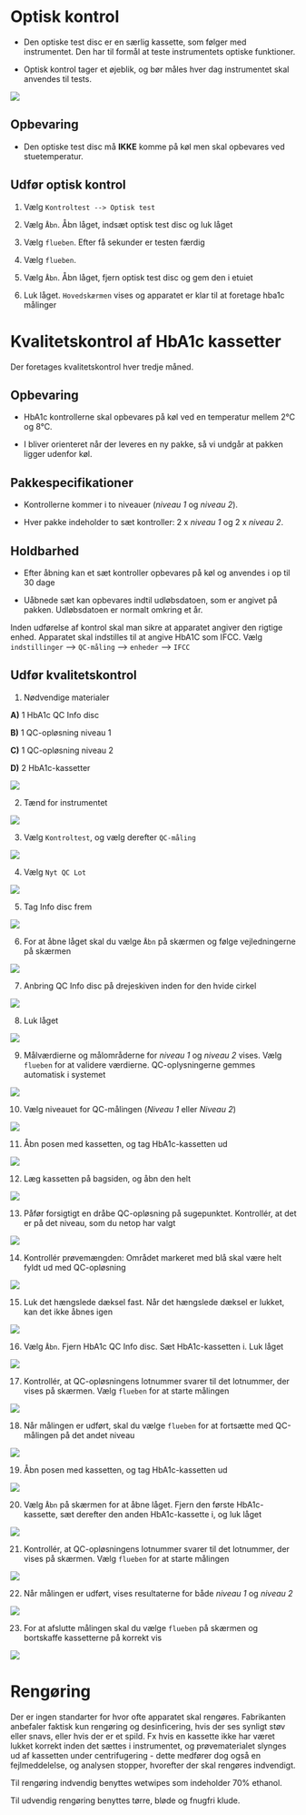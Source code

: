 # Optisk kontrol

- Den optiske test disc er en særlig kassette, som følger med instrumentet. Den har til formål at teste instrumentets optiske funktioner.

- Optisk kontrol tager et øjeblik, og bør måles hver dag instrumentet skal anvendes til tests.

[![](ok1.png)](https://github.com/Jonasmunkjensen/LIVING/blob/main/pics/ok1.PNG)

## Opbevaring

- Den optiske test disc må **IKKE** komme på køl men skal opbevares ved stuetemperatur.

## Udfør optisk kontrol

1. Vælg `Kontroltest --> Optisk test`

2. Vælg `Åbn`. Åbn låget, indsæt optisk test disc og luk låget

3. Vælg `flueben`. Efter få sekunder er testen færdig

4. Vælg `flueben`. 

5. Vælg `Åbn`. Åbn låget, fjern optisk test disc og gem den i etuiet

6. Luk låget. `Hovedskærmen` vises og apparatet er klar til at foretage hba1c målinger


# Kvalitetskontrol af HbA1c kassetter

Der foretages kvalitetskontrol hver tredje måned. 

## Opbevaring

-   HbA1c kontrollerne skal opbevares på køl ved en temperatur mellem 2°C og 8°C.

-   I bliver orienteret når der leveres en ny pakke, så vi undgår at pakken ligger udenfor køl.

## Pakkespecifikationer

-   Kontrollerne kommer i to niveauer (*niveau 1* og *niveau 2*).

-   Hver pakke indeholder to sæt kontroller: 2 x *niveau 1* og 2 x *niveau 2*.

## Holdbarhed

-   Efter åbning kan et sæt kontroller opbevares på køl og anvendes i op til 30 dage

-   Uåbnede sæt kan opbevares indtil udløbsdatoen, som er angivet på pakken. Udløbsdatoen er normalt omkring et år.

::: callout-warning
Inden udførelse af kontrol skal man sikre at apparatet angiver den rigtige enhed. Apparatet skal indstilles til at angive HbA1C som IFCC. Vælg `indstillinger` --\> `QC-måling` --\> `enheder` --\> `IFCC`
:::

## Udfør kvalitetskontrol

1.  Nødvendige materialer

**A)** 1 HbA1c QC Info disc

**B)** 1 QC-opløsning niveau 1

**C)** 1 QC-opløsning niveau 2

**D)** 2 HbA1c-kassetter

[![](qc1.png)](https://github.com/Jonasmunkjensen/LIVING/blob/main/pics/qc1.PNG)

2.  Tænd for instrumentet

[![](qc2.png)](https://github.com/Jonasmunkjensen/LIVING/blob/main/pics/qc2.PNG)

3.  Vælg `Kontroltest`, og vælg derefter `QC-måling`

[![](qc3.png)](https://github.com/Jonasmunkjensen/LIVING/blob/main/pics/qc3.PNG)

4.  Vælg `Nyt QC Lot`

[![](qc4.png)](https://github.com/Jonasmunkjensen/LIVING/blob/main/pics/qc4.PNG)

5.  Tag Info disc frem

[![](qc5.png)](https://github.com/Jonasmunkjensen/LIVING/blob/main/pics/qc5.PNG)

6.  For at åbne låget skal du vælge `Åbn` på skærmen og følge vejledningerne på skærmen

[![](qc6.png)](https://github.com/Jonasmunkjensen/LIVING/blob/main/pics/qc6.PNG)

7.  Anbring QC Info disc på drejeskiven inden for den hvide cirkel

[![](qc7.png)](https://github.com/Jonasmunkjensen/LIVING/blob/main/pics/qc7.PNG)

8.  Luk låget

[![](qc8.png)](https://github.com/Jonasmunkjensen/LIVING/blob/main/pics/qc8.PNG)

9.  Målværdierne og målområderne for *niveau 1* og *niveau 2* vises. Vælg `flueben` for at validere værdierne. QC-oplysningerne gemmes automatisk i systemet

[![](qc9.png)](https://github.com/Jonasmunkjensen/LIVING/blob/main/pics/qc9.PNG)

10. Vælg niveauet for QC-målingen (*Niveau 1* eller *Niveau 2*)

[![](qc10.png)](https://github.com/Jonasmunkjensen/LIVING/blob/main/pics/qc10.PNG)

11. Åbn posen med kassetten, og tag HbA1c-kassetten ud

[![](qc11.png)](https://github.com/Jonasmunkjensen/LIVING/blob/main/pics/qc11.PNG)

12. Læg kassetten på bagsiden, og åbn den helt

[![](qc12.png)](https://github.com/Jonasmunkjensen/LIVING/blob/main/pics/qc12.PNG)

13. Påfør forsigtigt en dråbe QC-opløsning på sugepunktet. Kontrollér, at det er på det niveau, som du netop har valgt

[![](qc13.png)](https://github.com/Jonasmunkjensen/LIVING/blob/main/pics/qc13.PNG)

14. Kontrollér prøvemængden: Området markeret med blå skal være helt fyldt ud med QC-opløsning

[![](qc14.png)](https://github.com/Jonasmunkjensen/LIVING/blob/main/pics/qc14.PNG)

15. Luk det hængslede dæksel fast. Når det hængslede dæksel er lukket, kan det ikke åbnes igen

[![](qc15.png)](https://github.com/Jonasmunkjensen/LIVING/blob/main/pics/qc15.PNG)

16. Vælg `Åbn`. Fjern HbA1c QC Info disc. Sæt HbA1c-kassetten i. Luk låget

[![](qc16.png)](https://github.com/Jonasmunkjensen/LIVING/blob/main/pics/qc16.PNG)

17. Kontrollér, at QC-opløsningens lotnummer svarer til det lotnummer, der vises på skærmen. Vælg `flueben` for at starte målingen

[![](qc17.png)](https://github.com/Jonasmunkjensen/LIVING/blob/main/pics/qc17.PNG)

18. Når målingen er udført, skal du vælge `flueben` for at fortsætte med QC-målingen på det andet niveau

[![](qc18.png)](https://github.com/Jonasmunkjensen/LIVING/blob/main/pics/qc18.PNG)

19. Åbn posen med kassetten, og tag HbA1c-kassetten ud

[![](qc19.png)](https://github.com/Jonasmunkjensen/LIVING/blob/main/pics/qc19.PNG)

20. Vælg `Åbn` på skærmen for at åbne låget. Fjern den første HbA1c-kassette, sæt derefter den anden HbA1c-kassette i, og luk låget

[![](qc20.png)](https://github.com/Jonasmunkjensen/LIVING/blob/main/pics/qc20.PNG)

21. Kontrollér, at QC-opløsningens lotnummer svarer til det lotnummer, der vises på skærmen. Vælg `flueben` for at starte målingen

[![](qc21.png)](https://github.com/Jonasmunkjensen/LIVING/blob/main/pics/qc21.PNG)

22. Når målingen er udført, vises resultaterne for både *niveau 1* og *niveau 2*

[![](qc22.png)](https://github.com/Jonasmunkjensen/LIVING/blob/main/pics/qc22.PNG)

23. For at afslutte målingen skal du vælge `flueben` på skærmen og bortskaffe kassetterne på korrekt vis

[![](qc23.png)](https://github.com/Jonasmunkjensen/LIVING/blob/main/pics/qc23.PNG)

# Rengøring

Der er ingen standarter for hvor ofte apparatet skal rengøres. Fabrikanten anbefaler faktisk kun rengøring og desinficering, hvis der ses synligt støv eller snavs, eller hvis der er et spild. Fx hvis en kassette ikke har været lukket korrekt inden det sættes i instrumentet, og prøvematerialet slynges ud af kassetten under centrifugering - dette medfører dog også en fejlmeddelelse, og analysen stopper, hvorefter der skal rengøres indvendigt.

Til rengøring indvendig benyttes wetwipes som indeholder 70% ethanol. 

Til udvendig rengøring benyttes tørre, bløde og fnugfri klude.
